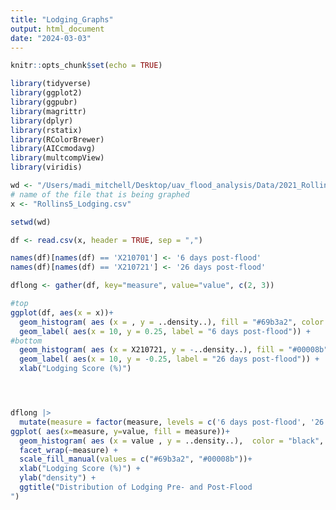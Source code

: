 ```yaml
---
title: "Lodging_Graphs"
output: html_document
date: "2024-03-03"
---
```


```r
knitr::opts_chunk$set(echo = TRUE)
```

```r
library(tidyverse)
library(ggplot2)
library(ggpubr)
library(magrittr)
library(dplyr)
library(rstatix)
library(RColorBrewer)
library(AICcmodavg)
library(multcompView)
library(viridis)

wd <- "/Users/madi_mitchell/Desktop/uav_flood_analysis/Data/2021_Rollins5_TAMU/"
# name of the file that is being graphed
x <- "Rollins5_Lodging.csv"
```

```r
setwd(wd)

df <- read.csv(x, header = TRUE, sep = ",")

names(df)[names(df) == 'X210701'] <- '6 days post-flood'
names(df)[names(df) == 'X210721'] <- '26 days post-flood'

dflong <- gather(df, key="measure", value="value", c(2, 3))

#top
ggplot(df, aes(x = x))+
  geom_histogram( aes (x = , y = ..density..), fill = "#69b3a2", color = "black", bins = 10) +
  geom_label( aes(x = 10, y = 0.25, label = "6 days post-flood")) +
#bottom
  geom_histogram( aes (x = X210721, y = -..density..), fill = "#00008b", color = "black", bins =10) +
  geom_label( aes(x = 10, y = -0.25, label = "26 days post-flood")) +
  xlab("Lodging Score (%)")




dflong |>
  mutate(measure = factor(measure, levels = c('6 days post-flood', '26 days post-flood'))) |>
ggplot( aes(x=measure, y=value, fill = measure))+
  geom_histogram( aes (x = value , y = ..density..),  color = "black", bins = 10) +
  facet_wrap(~measure) +
  scale_fill_manual(values = c("#69b3a2", "#00008b"))+
  xlab("Lodging Score (%)") +
  ylab("density") +
  ggtitle("Distribution of Lodging Pre- and Post-Flood
")

```

